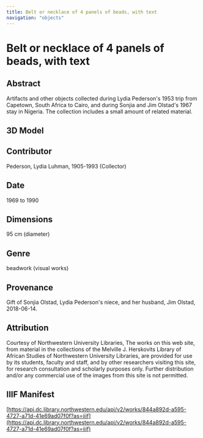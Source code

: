 ```yaml
---
title: Belt or necklace of 4 panels of beads, with text
navigation: "objects"
---
```

# Belt or necklace of 4 panels of beads, with text
## Abstract
Artifacts and other objects collected during Lydia Pederson's 1953 trip from Capetown, South Africa to Cairo, and during Sonjia and Jim Olstad's 1967 stay in Nigeria. The collection includes a small amount of related material.
<Viewer iiifContent="https://api.dc.library.northwestern.edu/api/v2/works/844a892d-a595-4727-a71d-41e69ad07f0f?as=iiif" />
## 3D Model

## Contributor
Pederson, Lydia Luhman, 1905-1993 (Collector)
## Date
1969 to 1990
## Dimensions
95 cm (diameter)
## Genre
beadwork (visual works)
## Provenance
Gift of Sonjia Olstad, Lydia Pederson's niece, and her husband, Jim Olstad, 2018-06-14.
## Attribution
Courtesy of Northwestern University Libraries, The works on this web site, from material in the collections of the Melville J. Herskovits Library of African Studies of Northwestern University Libraries, are provided for use by its students, faculty and staff, and by other researchers visiting this site, for research consultation and scholarly purposes only. Further distribution and/or any commercial use of the images from this site is not permitted.
## IIIF Manifest
[https://api.dc.library.northwestern.edu/api/v2/works/844a892d-a595-4727-a71d-41e69ad07f0f?as=iiif](https://api.dc.library.northwestern.edu/api/v2/works/844a892d-a595-4727-a71d-41e69ad07f0f?as=iiif)